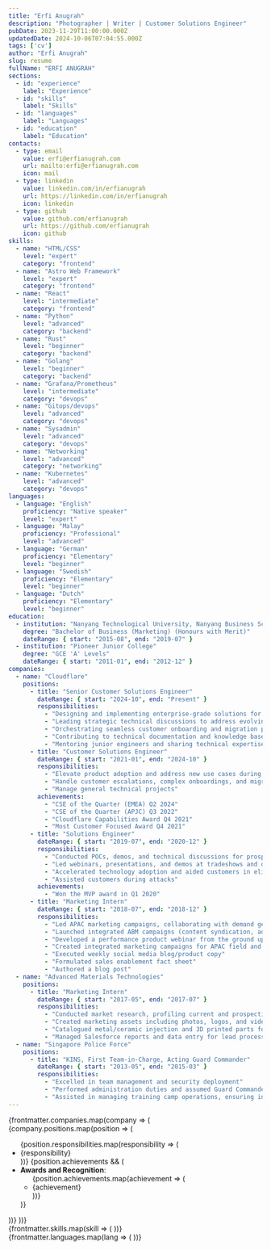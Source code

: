```yaml
---
title: "Erfi Anugrah"
description: "Photographer | Writer | Customer Solutions Engineer"
pubDate: 2023-11-29T11:00:00.000Z
updatedDate: 2024-10-06T07:04:55.000Z
tags: ['cv']
author: "Erfi Anugrah"
slug: resume
fullName: "ERFI ANUGRAH"
sections:
  - id: "experience"
    label: "Experience"
  - id: "skills"
    label: "Skills"
  - id: "languages"
    label: "Languages"
  - id: "education"
    label: "Education"
contacts:
  - type: email
    value: erfi@erfianugrah.com
    url: mailto:erfi@erfianugrah.com
    icon: mail
  - type: linkedin
    value: linkedin.com/in/erfianugrah
    url: https://linkedin.com/in/erfianugrah
    icon: linkedin
  - type: github
    value: github.com/erfianugrah
    url: https://github.com/erfianugrah
    icon: github
skills:
  - name: "HTML/CSS"
    level: "expert"
    category: "frontend"
  - name: "Astro Web Framework"
    level: "expert"
    category: "frontend"
  - name: "React"
    level: "intermediate"
    category: "frontend"
  - name: "Python"
    level: "advanced"
    category: "backend"
  - name: "Rust"
    level: "beginner"
    category: "backend"
  - name: "Golang"
    level: "beginner"
    category: "backend"
  - name: "Grafana/Prometheus"
    level: "intermediate"
    category: "devops"
  - name: "Gitops/devops"
    level: "advanced"
    category: "devops"
  - name: "Sysadmin"
    level: "advanced"
    category: "devops"
  - name: "Networking"
    level: "advanced"
    category: "networking"
  - name: "Kubernetes"
    level: "advanced"
    category: "devops"
languages:
  - language: "English"
    proficiency: "Native speaker"
    level: "expert"
  - language: "Malay"
    proficiency: "Professional"
    level: "advanced"
  - language: "German"
    proficiency: "Elementary"
    level: "beginner"
  - language: "Swedish"
    proficiency: "Elementary"
    level: "beginner"
  - language: "Dutch"
    proficiency: "Elementary"
    level: "beginner"
education:
  - institution: "Nanyang Technological University, Nanyang Business School, Singapore"
    degree: "Bachelor of Business (Marketing) (Honours with Merit)"
    dateRange: { start: "2015-08", end: "2019-07" }
  - institution: "Pioneer Junior College"
    degree: "GCE 'A' Levels"
    dateRange: { start: "2011-01", end: "2012-12" }
companies:
  - name: "Cloudflare"
    positions:
      - title: "Senior Customer Solutions Engineer"
        dateRange: { start: "2024-10", end: "Present" }
        responsibilities:
          - "Designing and implementing enterprise-grade solutions for complex customer requirements"
          - "Leading strategic technical discussions to address evolving customer use cases"
          - "Orchestrating seamless customer onboarding and migration processes"
          - "Contributing to technical documentation and knowledge base development"
          - "Mentoring junior engineers and sharing technical expertise across the team"
      - title: "Customer Solutions Engineer"
        dateRange: { start: "2021-01", end: "2024-10" }
        responsibilities:
          - "Elevate product adoption and address new use cases during customers' journey with Cloudflare"
          - "Handle customer escalations, complex onboardings, and migrations"
          - "Manage general technical projects"
        achievements:
          - "CSE of the Quarter (EMEA) Q2 2024"
          - "CSE of the Quarter (APJC) Q3 2022"
          - "Cloudflare Capabilities Award Q4 2021"
          - "Most Customer Focused Award Q4 2021"
      - title: "Solutions Engineer"
        dateRange: { start: "2019-07", end: "2020-12" }
        responsibilities:
          - "Conducted POCs, demos, and technical discussions for prospects, from startups to enterprises, primarily within ASEAN"
          - "Led webinars, presentations, and demos at tradeshows and developer-oriented events"
          - "Accelerated technology adoption and aided customers in eliminating technical debt"
          - "Assisted customers during attacks"
        achievements:
          - "Won the MVP award in Q1 2020"
      - title: "Marketing Intern"
        dateRange: { start: "2018-07", end: "2018-12" }
        responsibilities:
          - "Led APAC marketing campaigns, collaborating with demand gen, product, events, advertising & sales teams in HQ"
          - "Launched integrated ABM campaigns (content syndication, ads, webinars & email drips)"
          - "Developed a performance product webinar from the ground up"
          - "Created integrated marketing campaigns for APAC field and partner events"
          - "Executed weekly social media blog/product copy"
          - "Formulated sales enablement fact sheet"
          - "Authored a blog post"
  - name: "Advanced Materials Technologies"
    positions:
      - title: "Marketing Intern"
        dateRange: { start: "2017-05", end: "2017-07" }
        responsibilities:
          - "Conducted market research, profiling current and prospective business partners"
          - "Created marketing assets including photos, logos, and videos"
          - "Catalogued metal/ceramic injection and 3D printed parts for internal database"
          - "Managed Salesforce reports and data entry for lead processing"
  - name: "Singapore Police Force"
    positions:
      - title: "KINS, First Team-in-Charge, Acting Guard Commander"
        dateRange: { start: "2013-05", end: "2015-03" }
        responsibilities:
          - "Excelled in team management and security deployment"
          - "Performed administration duties and assumed Guard Commander role when needed"
          - "Assisted in managing training camp operations, ensuring incident-free operations"
---
```



<ColorLegend className="mb-4" />

<Section id="experience" title="Work Experience">
  {frontmatter.companies.map(company => (
    <Company name={company.name}>
      {company.positions.map(position => (
        <Timeline title={position.title} dateRange={position.dateRange}>
          <ul>
            {position.responsibilities.map(responsibility => (
              <li>{responsibility}</li>
            ))}
            {position.achievements && (
              <li><strong>Awards and Recognition</strong>:
                <ul>
                  {position.achievements.map(achievement => (
                    <li>{achievement}</li>
                  ))}
                </ul>
              </li>
            )}
          </ul>
        </Timeline>
      ))}
    </Company>
  ))}
</Section>

<Section id="skills" title="Skills">
  <div class="skills-grid grid grid-cols-1 sm:grid-cols-2 md:grid-cols-3 lg:grid-cols-4 gap-3">
    {frontmatter.skills.map(skill => (
      <SkillBar 
        name={skill.name} 
        level={skill.level} 
        category={skill.category} 
      />
    ))}
  </div>
</Section>

<Section id="languages" title="Languages">
  <div class="skills-grid grid grid-cols-1 sm:grid-cols-2 md:grid-cols-3 gap-3">
    {frontmatter.languages.map(lang => (
      <SkillBar 
        name={lang.language} 
        level={lang.level} 
        category="language" 
        proficiency={lang.proficiency} 
      />
    ))}
  </div>
</Section>

<Section id="education" title="Education">
  <EducationTimeline education={frontmatter.education} />
</Section>
